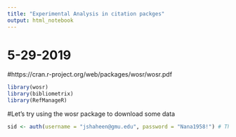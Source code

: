 ---
title: "Experimental Analysis in citation packges"
output: html_notebook
---


# 5-29-2019
#https://cran.r-project.org/web/packages/wosr/wosr.pdf


```{r}
library(wosr)
library(bibliometrix)
library(RefManageR)
```

#Let's try using the wosr package to download some data

```{r}
sid <- auth(username = "jshaheen@gmu.edu", password = "Nana1958!") # This lets me not specify a user id but use IP-based authentication. Maybe simpler?



```

